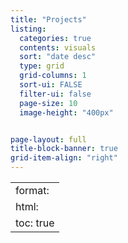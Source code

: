 ```yaml
---
title: "Projects"
listing:
  categories: true
  contents: visuals
  sort: "date desc"
  type: grid
  grid-columns: 1
  sort-ui: FALSE
  filter-ui: false
  page-size: 10
  image-height: "400px"


page-layout: full
title-block-banner: true
grid-item-align: "right"
---
```


---
format:
  html:
    toc: true
---
